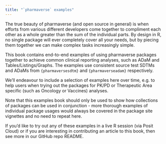 ```yaml
---
title: "`pharmaverse` examples"
---
```


The true beauty of pharmaverse (and open source in general) is when efforts from
various different developers come together to compliment each other as a whole
greater than the sum of the individual parts. By design in R, no single package
will ever completely cover all your needs, but by piecing them together we can
make complex tasks increasingly simple.

This book contains end-to-end examples of using pharmaverse packages together to
achieve common clinical reporting analyses, such as ADaM and Tables/Listings/Graphs.
The examples use consistent source test SDTMs and ADaMs from `{pharmaversesdtm}`
and `{pharmaverseadam}` respectively.

We'll endeavour to include a selection of examples here over time, e.g. to help
users when trying out the packages for PK/PD or Therapeutic Area specific
(such as Oncology or Vaccines) analyses.

Note that this examples book should only be used to show how collections of
packages can be used in conjunction - more thorough examples of individual
package usages would always be covered in the package site vignettes and no
need to repeat here.

If you'd like to try out any of these examples in a live R session (via Posit
Cloud) or if you are interesting in contributing an article to this book, then
see more in our GitHub repo README.
